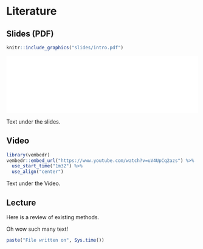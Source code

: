 # Literature

## Slides (PDF)

```r
knitr::include_graphics("slides/intro.pdf")
```

![](slides/intro.pdf){width=100%}

Text under the slides.

## Video

```r
library(vembedr)
vembedr::embed_url("https://www.youtube.com/watch?v=uV4UpCq2azs") %>%
  use_start_time("1m32") %>%
  use_align("center")
```

Text under the Video.

## Lecture

Here is a review of existing methods.

Oh wow such many text!

```r
paste("File written on", Sys.time())
```

